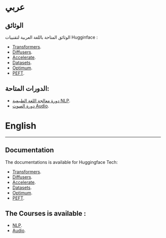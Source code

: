 
# عربي

## الوثائق

الوثائق المتاحة باللغة العربية لتقنييات Hugginface :
- [Transformers](https://github.com/DSYemen/HFDocs/tree/master/pages/Docs/Transformers/ar/index.md).
- [Diffusers](https://github.com/DSYemen/HFDocs/tree/master/pages/Docs/Diffusers/ar/index.md).
- [Accelerate](https://github.com/DSYemen/HFDocs/tree/master/pages/Docs/Accelerate/ar/index.md).
- [Datasets](https://github.com/DSYemen/HFDocs/tree/master/pages/Docs/Dataset/ar/index.mdx).
- [Optimum](https://github.com/DSYemen/HFDocs/tree/master/pages/Docs/Optimum/ar/index.mdx).
- [PEFT](https://github.com/DSYemen/HFDocs/tree/master/pages/Docs/PEFT/ar/index.md).

## الدورات المتاحة:
- [دورة معالجة اللغة الطبيعية NLP](https://github.com/DSYemen/HFDocs/tree/master/pages/Courses/NLP/ar/).
- [دورة الصوت Audio](https://github.com/DSYemen/HFDocs/tree/master/pages/Courses/Audio/ar/).

 

# English
---------------
## Documentation

The documentations is available for Huggingface Tech:
- [Transformers](https://github.com/DSYemen/HFDocs/tree/master/pages/Docs/Transformers/ar/index.md).
- [Diffusers](https://github.com/DSYemen/HFDocs/tree/master/pages/Docs/Diffusers/ar/index.md).
- [Accelerate](https://github.com/DSYemen/HFDocs/tree/master/pages/Docs/Accelerate/ar/index.md).
- [Datasets](https://github.com/DSYemen/HFDocs/tree/master/pages/Docs/Dataset/ar/index.mdx).
- [Optimum](https://github.com/DSYemen/HFDocs/tree/master/pages/Docs/Optimum/ar/index.mdx).
- [PEFT](https://github.com/DSYemen/HFDocs/tree/master/pages/Docs/PEFT/ar/index.md).

## The Courses is available :
- [NLP](https://github.com/DSYemen/HFDocs/tree/master/pages/Courses/NLP/ar/).
- [Audio](https://github.com/DSYemen/HFDocs/tree/master/pages/Courses/Audio/ar/).
